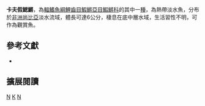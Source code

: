 {{Speciesbox 
| taxon = Nothobranchius kafuensis
| status = LC
| status_system = IUCN3.1
| authority = [[Wildekamp|Wildekamp]] & [[Rosenstock|Rosenstock]], 1989
| synonyms = 
}}
'''卡夫假鰓鱂'''，為[[輻鰭魚綱|輻鰭魚綱]][[鯉齒目|鯉齒目]][[鰕鱂亞目|鰕鱂亞目]][[鰕鱂科|鰕鱂科]]的其中一[[種|種]]，為熱帶淡水魚，分布於[[非洲|非洲]][[尚比亞|尚比亞]]淡水流域，體長可達6公分，棲息在底中層水域，生活習性不明，可作為觀賞魚。

== 參考文獻 ==
*{{FishBase_species|genus=Nothobranchius|species=kafuensis|year=2014|month=8}}

== 擴展閱讀 ==
{{refbegin}}
{{wikispecies-inline|Nothobranchius kafuensis|卡夫假鰓鱂}}
{{refend}}
{{Taxonbar|from=Q3500453}}

[[Category:觀賞魚|N]]
[[Category:假鰓鱂屬|K]]
[[Category:1989年描述的鱼类|N]]